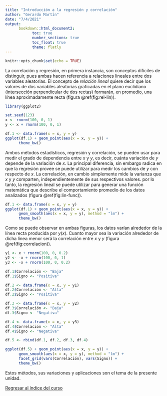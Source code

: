 ```yaml
---
title: "Introducción a la regresión y correlación"
author: "Gerardo Martín"
date: "7/4/2021"
output:
      bookdown::html_document2:
            toc: true 
            number_sections: true
            toc_float: true
            theme: flatly
---
```


```r
knitr::opts_chunk$set(echo = TRUE)
```

La correlación y regresión, en primera instancia, son conceptos difíciles de distinguir, pues ambas hacen referencia a relaciones lineales entre dos variables aleatorias. El concepto de *relación lineal* quiere decir que los valores de dos variables aleatorias graficadas en el plano euclidiano (intersección perpendicular de dos rectas) formarán, en promedio, una línea aproximadamente recta (figura \@ref(fig:rel-lin)).

```r
library(ggplot2)

set.seed(123)
x <- rnorm(100, 0, 1)
y <- x + rnorm(100, 0, 1)

df.1 <- data.frame(x = x, y = y)
ggplot(df.1) + geom_point(aes(x = x, y = y)) + 
      theme_bw()
```

Ambos métodos estadísticos, regresión y correlación, se pueden usar para medir el grado de dependencia entre $x$ y $y$, es decir, cuánta variación de $y$ depende de la variación de $x$. La principal diferencia, sin embargo radica en que la regresión provee se puede utilizar para medir los cambios de $y$ con respecto de $x$. La correlación, en cambio simplemente mide la varianza que $x$ y $y$ comparten, independientemente de sus respectivos valores. por lo tanto, la regresión lineal se puede utilizar para generar una función matemática que describe el comportamiento promedio de los datos analizados (figura \@ref(fig:lin-func)).


```r
df.1 <- data.frame(x = x, y = y)
ggplot(df.1) + geom_point(aes(x = x, y = y)) + 
      geom_smooth(aes(x = x, y = y), method = "lm") +
      theme_bw()
```

Como se puede observar en ambas figuras, los datos varían alrededor de la línea recta producida por $y(x)$. Cuanto mayor sea la variación alrededor de dicha línea menor será la correlación entre $x$ y $y$ (figura \@ref(fig:correlacion)).

```r
y1 <- x + rnorm(100, 0, 0.2)
y2 <- -x + rnorm(100, 0, 1)
y3 <- -x + rnorm(100, 0, 0.2)

df.1$Correlación <- "Baja"
df.1$Signo <- "Positiva"

df.2 <- data.frame(x = x, y = y1)
df.2$Correlación <- "Alta"
df.2$Signo <- "Positiva"

df.3 <- data.frame(x = x, y = y2)
df.3$Correlación <- "Baja"
df.3$Signo <- "Negativa"

df.4 <- data.frame(x = x, y = y3)
df.4$Correlación <- "Alta"
df.4$Signo <- "Negativa"

df.5 <- rbind(df.1, df.2, df.3, df.4)

ggplot(df.5) + geom_point(aes(x = x, y = y)) + 
      geom_smooth(aes(x = x, y = y), method = "lm") + 
      facet_grid(vars(Correlación), vars(Signo)) + 
      theme_bw()
```

Estos métodos, sus variaciones y aplicaciones son el tema de la presente unidad.

[Regresar al índice del curso](../index.html)

